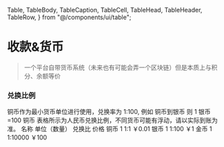   Table,
  TableBody,
  TableCaption,
  TableCell,
  TableHead,
  TableHeader,
  TableRow,
} from "@/components/ui/table";

# 收款&货币

> 一个平台自带货币系统（未来也有可能会弄一个区块链）但是本质上与积分、余额等价

### 兑换比例

<Card className="my-4 items-center justify-center lg:px-14 lg:mx-14">
  <CardContent className="p-3">
    <Table className="mt-2">
      <TableCaption>
        铜币作为最小货币单位进行使用，兑换率为 1:100, 例如 铜币到银币 则 1
        银币=100 铜币
        表格所示为人民币兑换比例，不同货币可能有浮动，请以实际到账为准。
      </TableCaption>
      <TableHeader>
        <TableRow>
          <TableHead className="text-center">名称</TableHead>
          <TableHead className="text-center">单位（数量）</TableHead>
          <TableHead className="text-center">兑换比</TableHead>
          <TableHead className="text-center">价格</TableHead>
        </TableRow>
      </TableHeader>
      <TableBody className="text-center">
        <TableRow>
          <TableCell>铜币</TableCell>
          <TableCell>1</TableCell>
          <TableCell>1:1</TableCell>
          <TableCell>￥0.01</TableCell>
        </TableRow>
        <TableRow>
          <TableCell>银币</TableCell>
          <TableCell>1</TableCell>
          <TableCell>1:100</TableCell>
          <TableCell>￥1</TableCell>
        </TableRow>
        <TableRow>
          <TableCell>金币</TableCell>
          <TableCell>1</TableCell>
          <TableCell>1:10000</TableCell>
          <TableCell>￥100</TableCell>
        </TableRow>
      </TableBody>
    </Table>
  </CardContent>
</Card>
